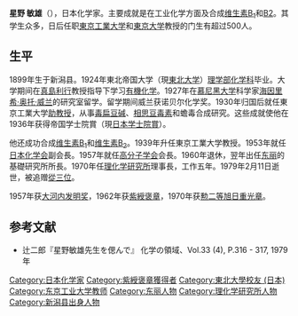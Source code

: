{{japanese|japanese=星野 敏雄|kana=ほしの としお|romaji=Hoshio Toshio}}

'''星野 敏雄'''（{{bd|1899年|12月|1979年|2月11日|catIdx=Hoshio Toshio}}），日本化学家。主要成就是在工业化学方面及合成[[维生素B1|维生素B<sub>1</sub>]]和[[维生素B2|B2]]。其学生众多，日后任职[[東京工業大学|東京工業大学]]和[[東京大学|東京大学]]教授的门生有超过500人。

==生平==
1899年生于新潟县。1924年東北帝国大学（現[[東北大学|東北大学]]）[[理学部|理学部]][[化学科|化学科]]毕业。大学期间在[[真島利行|真島利行]]教授指导下学习[[有機化学|有機化学]]。1927年在[[慕尼黑大学|慕尼黑大学]]科学家[[海因里希·奥托·威兰|海因里希·奥托·威兰]]的研究室留学。留学期间威兰获诺贝尔化学奖。1930年归国后就任東京工業大学[[助教授|助教授]]，从事[[毒扁豆碱|毒扁豆碱]]、[[相思豆毒素|相思豆毒素]]和蟾毒合成研究。这些成就使他在1936年获得帝国学士院賞（現[[日本学士院賞|日本学士院賞]]）。

他还成功合成[[维生素B1|维生素B<sub>1</sub>]]和[[维生素B2|维生素B<sub>2</sub>]]。1939年升任東京工業大学教授。1953年就任[[日本化学会|日本化学会]]副会長。1957年就任[[高分子学会|高分子学会]]会長。1960年退休，翌年出任[[东丽|东丽]]的基礎研究所所長。1970年任[[理化学研究所|理化学研究所]]理事長，工作五年。1979年2月11日逝世，被追赠[[從三位|從三位]]。

1957年获[[大河内发明奖|大河内发明奖]]，1962年获[[紫綬褒章|紫綬褒章]]，1970年获[[勲二等|勲二等]][[旭日重光章|旭日重光章]]。

== 参考文献 ==
*辻二郎『星野敏雄先生を偲んで』 化学の領域、Vol.33 (4), P.316 - 317, 1979年

{{先代次代|[[理化学研究所|理化学研究所]]理事長|第3任：1970年 - 1975年|[[赤堀四郎|赤堀四郎]]|[[福井伸二|福井伸二]]}}
{{理化学研究所理事长}}
{{Authority control}}
{{DEFAULTSORT:Hoshio Toshio}}
[[Category:日本化学家|Category:日本化学家]]
[[Category:紫綬褒章獲得者|Category:紫綬褒章獲得者]]
[[Category:東北大學校友_(日本)|Category:東北大學校友 (日本)]]
[[Category:东京工业大学教师|Category:东京工业大学教师]]
[[Category:东丽人物|Category:东丽人物]]
[[Category:理化学研究所人物|Category:理化学研究所人物]]
[[Category:新潟县出身人物|Category:新潟县出身人物]]
